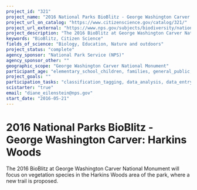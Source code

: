 ```yaml
---
project_id: "321"
project_name: "2016 National Parks BioBlitz - George Washington Carver: Harkins Woods"
project_url_on_catalog: "https://www.citizenscience.gov/catalog/321/"
project_url_external: "https://www.nps.gov/subjects/biodiversity/national-parks-bioblitz.htm"
project_description: "The 2016 BioBlitz at George Washington Carver National Monument will focus on vegetation species in the Harkins Woods area of the park, where a new trail is proposed."
keywords: "BioBlitz, Citizen Science"
fields_of_science: "Biology, Education, Nature and outdoors"
project_status: "complete"
agency_sponsor: "National Park Service (NPS)"
agency_sponsor_other: ""
geographic_scope: "George Washington Carver National Monument"
participant_age: "elementary_school_children, families, general_public, middle_school_children, targeted_group, teens"
project_goals: ""
participation_tasks: "classification_tagging, data_analysis, data_entry, finding_entities, identification, learning, observation, site_selection_description, specimen_sample_collection"
scistarter: "true"
email: "diane_eilenstein@nps.gov"
start_date: "2016-05-21"
---
```


# 2016 National Parks BioBlitz - George Washington Carver: Harkins Woods

The 2016 BioBlitz at George Washington Carver National Monument will focus on vegetation species in the Harkins Woods area of the park, where a new trail is proposed.
